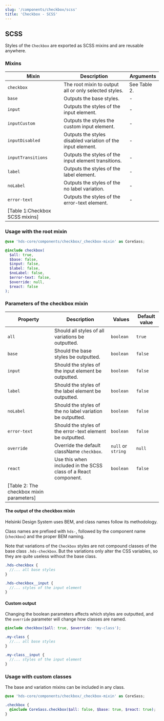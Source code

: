 ```yaml
---
slug: '/components/checkbox/scss'
title: 'Checkbox - SCSS'
---
```




## SCSS

Styles of the `Checkbox` are exported as SCSS mixins and are reusable anywhere.

### Mixins

| Mixin               | Description                                                 | Arguments                                                                   |
| ------------------- | ----------------------------------------------------------- | --------------------------------------------------------------------------- |
| `checkbox`          | The root mixin to output all or only selected styles.       | See <AnchorLink anchor="parameters-of-the-root-mixin">Table 2</AnchorLink>. |
| `base`              | Outputs the base styles.                                    | -                                                                           |
| `input`             | Outputs the styles of the input element.                    | -                                                                           |
| `inputCustom`       | Outputs the styles the custom input element.                | -                                                                           |
| `inputDisabled`     | Outputs the styles disabled variation of the input element. | -                                                                           |
| `inputTransitions`  | Outputs the styles of the input element transitions.        | -                                                                           |
| `label`             | Outputs the styles of the label element.                    | -                                                                           |
| `noLabel`           | Outputs the styles of the no label variation.               | -                                                                           |
| `error-text`        | Outputs the styles of the error-text element.               | -                                                                           |
| [Table 1:Checkbox SCSS mixins] |

### Usage with the root mixin

```scss
@use 'hds-core/components/checkbox/_checkbox-mixin' as CoreSass;

@include checkbox(
  $all: true,
  $base: false,
  $input: false,
  $label: false,
  $noLabel: false,
  $error-text: false,
  $override: null,
  $react: false
);
```

### Parameters of the checkbox mixin

| Property      | Description                                                    | Values             | Default value |
| ------------- | -------------------------------------------------------------- | ------------------ | ------------- |
| `all`         | Should all styles of all variations be outputted.              | `boolean`          | `true`        |
| `base`        | Should the base styles be outputted.                           | `boolean`          | `false`       |
| `input`       | Should the styles of the input element be outputted.           | `boolean`          | `false`       |
| `label`       | Should the styles of the label element be outputted.           | `boolean`          | `false`       |
| `noLabel`     | Should the styles of the no label variation be outputted.      | `boolean`          | `false`       |
| `error-text`  | Should the styles of the error-text element be outputted.      | `boolean`          | `false`       |
| `override`    | Override the default className `checkbox`.                     | `null` or `string` | `null`        |
| `react`       | Use this when included in the SCSS class of a React component. | `boolean`          | `false`       |
| [Table 2: The checkbox mixin parameters] |

#### The output of the checkbox mixin

Helsinki Design System uses <ExternalLink href="https://getbem.com/">BEM</ExternalLink>, and class names follow its methodology.

Class names are prefixed with `hds-`, followed by the component name (`checkbox`) and the proper BEM naming.

Note that variations of the `Checkbox` styles are not compound classes of the base class `.hds-checkbox`. But the variations only alter the CSS variables, so they are quite useless without the base class.

```scss
.hds-checkbox {
  //... all base styles
}

.hds-checkbox__input {
  //... styles of the input element
}
```

#### Custom output

Changing the boolean parameters affects which styles are outputted, and the `override` parameter will change how classes are named.

```scss
@include checkbox($all: true, $override: 'my-class');

.my-class {
  //... all base styles
}

.my-class__input {
  //... styles of the input element
}
```

### Usage with custom classes

The base and variation mixins can be included in any class.

```scss
@use 'hds-core/components/checkbox/_checkbox-mixin' as CoreSass;

.checkbox {
  @include CoreSass.checkbox($all: false, $base: true, $react: true);
}
```
